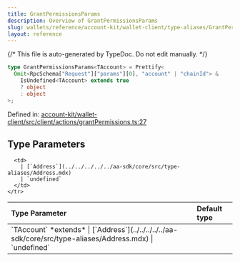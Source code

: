```yaml
---
title: GrantPermissionsParams
description: Overview of GrantPermissionsParams
slug: wallets/reference/account-kit/wallet-client/type-aliases/GrantPermissionsParams
layout: reference
---
```


{/* This file is auto-generated by TypeDoc. Do not edit manually. */}

```ts
type GrantPermissionsParams<TAccount> = Prettify<
  Omit<RpcSchema["Request"]["params"][0], "account" | "chainId"> &
    IsUndefined<TAccount> extends true
    ? object
    : object
>;
```

Defined in: [account-kit/wallet-client/src/client/actions/grantPermissions.ts:27](https://github.com/alchemyplatform/aa-sdk/blob/17aad1f572375d42a06c7e3238078a88a435d459/account-kit/wallet-client/src/client/actions/grantPermissions.ts#L27)

## Type Parameters

<table>
  <thead>
    <tr>
      <th align="left">Type Parameter</th>
      <th align="left">Default type</th>
    </tr>
  </thead>

  <tbody>
    <tr>
      <td>
        `TAccount` *extends*
        | [`Address`](../../../../../aa-sdk/core/src/type-aliases/Address.mdx)
        | `undefined`
      </td>

      <td>
        | [`Address`](../../../../../aa-sdk/core/src/type-aliases/Address.mdx)
        | `undefined`
      </td>
    </tr>

  </tbody>
</table>
